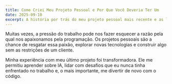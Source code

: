 ```yaml
---
title: Como Criei Meu Projeto Pessoal e Por Que Você Deveria Ter Um
date: 2025-09-10
excerpt: A história por trás do meu projeto pessoal mais recente e as lições valiosas que ele me ensinou.
---
```


Muitas vezes, a pressão do trabalho pode nos fazer esquecer a razão pela qual nos apaixonamos pela programação. Os projetos pessoais são a chance de resgatar essa paixão, explorar novas tecnologias e construir algo sem as restrições de um cliente.

Minha experiência com meu último projeto foi transformadora. Ele me permitiu aprender sobre IA, lidar com desafios que eu nunca tinha enfrentado no trabalho e, o mais importante, me divertir de novo com o código.